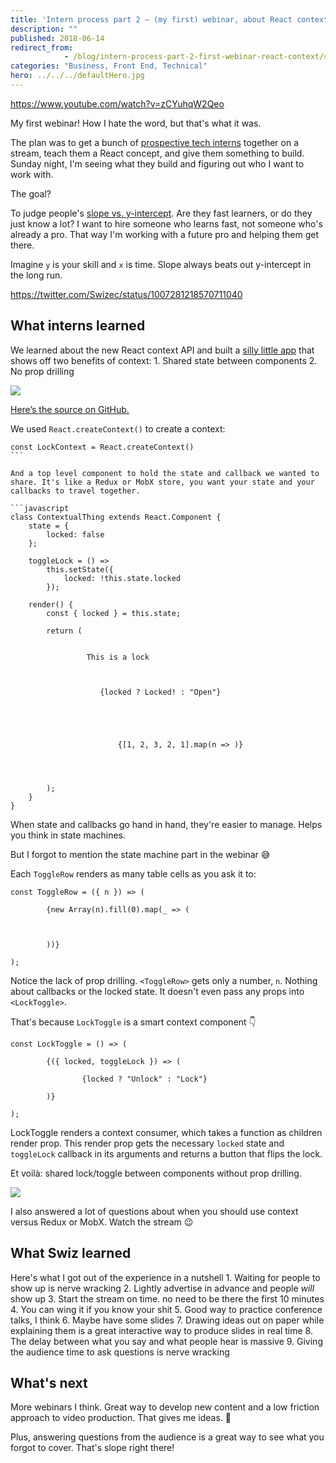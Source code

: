 ```yaml
---
title: 'Intern process part 2 – (my first) webinar, about React context'
description: ""
published: 2018-06-14
redirect_from: 
            - /blog/intern-process-part-2-first-webinar-react-context/swizec/8458
categories: "Business, Front End, Technical"
hero: ../../../defaultHero.jpg
---
```

https://www.youtube.com/watch?v=zCYuhqW2Qeo



My first webinar! How I hate the word, but that's what it was.



The plan was to get a bunch of [prospective tech interns](https://swizec.com/blog/tech-intern-job/swizec/8454) together on a stream, teach them a React concept, and give them something to build. Sunday night, I'm seeing what they build and figuring out who I want to work with.



The goal?



To judge people's [slope vs. y-intercept](http://qr.ae/TUphry). Are they fast learners, or do they just know a lot? I want to hire someone who learns fast, not someone who's already a pro. That way I'm working with a future pro and helping them get there.



Imagine `y` is your skill and `x` is time. Slope always beats out y-intercept in the long run.



https://twitter.com/Swizec/status/1007281218570711040



## What interns learned



We learned about the new React context API and built a [silly little app](https://swizec.github.io/react-context-example/) that shows off two benefits of context: 1. Shared state between components 2. No prop drilling



[![](./img/blog-wp-content-uploads-2018-06-context-app.gif)](https://swizec.github.io/react-context-example/)



[Here’s the source on GitHub.](https://github.com/Swizec/react-context-example)



We used `React.createContext()` to create a context:



````
const LockContext = React.createContext()
```

And a top level component to hold the state and callback we wanted to share. It's like a Redux or MobX store, you want your state and your callbacks to travel together.

```javascript
class ContextualThing extends React.Component {
    state = {
        locked: false
    };

    toggleLock = () =>
        this.setState({
            locked: !this.state.locked
        });

    render() {
        const { locked } = this.state;

        return (
            

                 This is a lock 
                


                    {locked ? Locked! : "Open"}
                


                
                    
                        {[1, 2, 3, 2, 1].map(n => )}
                    
                
            

        );
    }
}
````



When state and callbacks go hand in hand, they're easier to manage. Helps you think in state machines.



But I forgot to mention the state machine part in the webinar 😅



Each `ToggleRow` renders as many table cells as you ask it to:



```
const ToggleRow = ({ n }) => (
    
        {new Array(n).fill(0).map(_ => (
            
                
            
        ))}
    
);
```



Notice the lack of prop drilling. `<ToggleRow>` gets only a number, `n`. Nothing about callbacks or the locked state. It doesn't even pass any props into `<LockToggle>`.



That's because `LockToggle` is a smart context component 👇



```
const LockToggle = () => (
    
        {({ locked, toggleLock }) => (
            
                {locked ? "Unlock" : "Lock"}
            
        )}
    
);
```



LockToggle renders a context consumer, which takes a function as children render prop. This render prop gets the necessary `locked` state and `toggleLock` callback in its arguments and returns a button that flips the lock.



Et voilà: shared lock/toggle between components without prop drilling.



![](./img/media-krhB8ydCQiYZq-giphy.gif)



I also answered a lot of questions about when you should use context versus Redux or MobX. Watch the stream 😉



## What Swiz learned



Here's what I got out of the experience in a nutshell 1. Waiting for people to show up is nerve wracking 2. Lightly advertise in advance and people _will_ show up 3. Start the stream on time. no need to be there the first 10 minutes 4. You can wing it if you know your shit 5. Good way to practice conference talks, I think 6. Maybe have some slides 7. Drawing ideas out on paper while explaining them is a great interactive way to produce slides in real time 8. The delay between what you say and what people hear is massive 9. Giving the audience time to ask questions is nerve wracking



## What's next



More webinars I think. Great way to develop new content and a low friction approach to video production. That gives me ideas. 🤔



Plus, answering questions from the audience is a great way to see what you forgot to cover. That's slope right there!